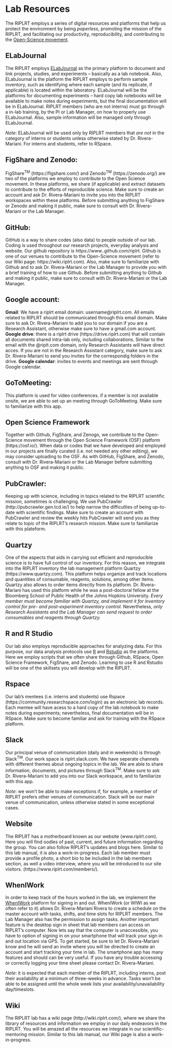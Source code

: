 # Lab Resources

The RIPLRT employs a series of digital resources and platforms that help us protect the environment by being *paperless*, promoting the mission of the RIPLRT, and facilitating our productivity, reproducibility, and contributing to the [Open-Science movement](http://www.unesco.org/new/en/communication-and-information/portals-and-platforms/goap/open-science-movement/). 

## ELabJournal
The RIPLRT employs [ELabJournal](https://www.elabjournal.com/) as the primary platform to document and link projects, studies, and experiments -- basically as a lab notebook. Also, ELabJournal is the platform the RIPLRT employs to perform sample inventory, such as identifying where each sample (and its replicate, if applicable) is located within the laboratory. ELabJournal will be the platforms for documenting experiments -- hard copy lab notebooks will be available to make notes during experiments, but the final documentation will be in ELabJournal. RIPLRT members (who are not interns) must go through a in-lab training, by the PI or Lab Manager, on how to properly use ELabJournal. Also, sample information will be managed only through ELabJournal. 

*Note*: ELabJournal will be used only by RIPLRT members that *are not* in the category of interns or students unless otherwise stated by Dr. Rivera-Mariani. For interns and students, refer to RSpace.

## FigShare and Zenodo:
FigShare^TM^ (https://figshare.com/) and Zenodo^TM^ (https://zenodo.org/) are two of the platforms we employ to contribute to the Open Science movement. In these platforms, we share (if applicable) and extract datasets to contribute to the efforts of reproducible science. Make sure to create an account and ask Dr. Rivera-Mariani to invite you into the RIPLRT workspaces within these platforms. Before submitting anything to FigShare or Zenodo and making it public, make sure to consult with Dr. Rivera-Mariani or the Lab Manager. 

## GitHub:
GitHub is a way to share codes (also data) to people outside of our lab. Coding is used throughout our research projects, everyday analysis and website. Our github repository is https://www..github.com/riplrt. Github is one of our venues to contribute to the Open-Science movement (refer to our Wiki page: https://wiki.riplrt.com). Also, make sure to familiarize with Github and to ask Dr. Rivera-Mariani or the Lab Manager to provide you with a brief training of how to use Github. Before submitting anything to Github and making it public, make sure to consult with Dr. Rivera-Mariani or the Lab Manager. 

## Google account:
**Gmail**: We have a riplrt email domain: username@riplrt.com. All emails related to RIPLRT should be communicated through this email domain. Make sure to ask Dr. Rivera-Mariani to add you to our domain if you are a Research Assistant, otherwise make sure to have a gmail.com account. **Google drive**: there is a riplrt drive (https://drive.riplrt.com) that will contain all documents shared intra-lab only, including collaborations. Similar to the email with the @riplt.com domain, only Research Assistants will have direct acces. If you are not in the Research Assistant category, make sure to ask Dr. Rivera-Mariani to send you invites for the correspondig folders in the drive. **Google calendar**: invites to events and meetings are sent through Google calendar.   

## GoToMeeting: 
This platform is used for video conferences. if a member is not available onsite, we are able to set up an meeting through GoToMeeting. Make sure to familiarize with this app.

## Open Science Framework
Together with Github, FigShare, and Zenogo, we contribute to the Open-Science movement through the Open Science Framework (OSF) platform (https://osf.io/). When data or codes that we have developed and employed in our projects are finally curated (i.e. not needed any other editing), we may consider uploading to the OSF. As with GitHub, FigShare, and Zenodo, consult with Dr. Rivera-Mariani or the Lab Manager before submitting anything to OSF and making it public.

## PubCrawler: 
Keeping up with science, including in topics related to the RIPLRT scientific mission, sometimes is challenging. We use PubCrawler (http://pubcrawler.gen.tcd.ie/) to help narrow the difficulties of being up-to-date with scientific findings. Make sure to create an account with PubCrawler and review the weekly hits PubCrawler will send you as they relate to topic of the RIPLRT’s research mission.  Make sure to familiarize with this  plateform.

## Quartzy
One of the aspects that aids in carrying out efficient and reproducible science is to have full control of our inventory. For this reason, we integrate into the RIPLRT inventory the lab management platform Quartzy (https://www.quartzy.com). This platform helps organize and track locations and quantities of consumable, reagents, solutions, among other items. Quartzy also allows to order items directly from its platform. Dr. Rivera-Mariani has used this platform while he was a post-doctoral fellow at the Bloomberg School of Public Health of the Johns Hopkins University. *Every member must become familiar with Quartzy, and implement it for inventory control for pre- and post-experiment inventory control.* Nevertheless, *only Research Assistants and the Lab Manager can send request to order consumables and reagents through Quartzy.*

## R and R Studio
Our lab also employs reproducible approaches for analyzing data. For this purpose, our data analysis protocols use [R](https://www.r-project.org/) and [Rstudio](https://www.rstudio.com/) as the platforms. Here we employ scripts that we often share through Github, RSpace, Open Science Framework, FigShare, and Zenodo. Learning to use R and Rstudio will be one of the skillsets you will develop with the RIPLRT.

## Rspace
Our lab's mentees (i.e. interns and students) use Rspace (https://community.researchspace.com/login) as an electronic lab records. Each mentee will have acess to a hard copy of the lab notebook to make notes during experiments; nevertheless, final documentation will be in RSpace. Make sure to become familiar and ask for training with the RSpace platform.

## Slack
Our principal venue of communication (daily and in weekends) is through Slack^TM^. Our work space is riplrt.slack.com. We have seperate channels with different themes about ongoing topics in the lab. We are able to share information, documents, and pictures through Slack^TM^. Make sure to ask Dr. Rivera-Mariani to add you into our Slack workspace, and to familiarize with this app. 

*Note*: we won't be able to make exceptions if, for example, a member of RIPLRT prefers other venues of communication. Slack will be our main venue of communication, unless otherwise stated in some exceptional cases.

## Website
The RIPLRT has a motherboard known as our website (www.riplrt.com). Here you will find oodles of past, current, and future information regarding the group. You can also follow RIPLRT’s updates and blogs here. Similar to this lab  manual, it is also a work-in-progress. Each lab member must provide a profile photo, a short bio to be included in the lab members section, as well a video interview, where you will be introduced to our site visitors.
 (https://www.riplrt.com/members/).

## WhenIWork
In order to keep track of the hours worked in the lab, we implement the [WhenIWork](https://login.wheniwork.com/) platform for signing in and out. WhenIWork (or WIWI as we often refer to it) allows Dr. Rivera-Mariani Rivera to create a schedule on the master account with tasks, shifts, and time slots for RIPLRT members. The Lab Manager also has the permission to assign tasks. Another important feature is the desktop sign in sheet that lab members can access on RIPLRT’s computer. Now lets say that the computer is unaccessible, you have to option of signing in on your smartphone that will track your sign in and out location via GPS.
To get started, be sure to let Dr. Rivera-Mariani know and he will send an invite where you will be directed to create an account and start tracking your time in lab. The smartphone app has many features and should can be very useful. If you have any trouble accessing or correctly logging your time sheet please contact Dr. Rivera-Mariani.

*Note*: it is expected that each member of the RIPLRT, including interns, post their availability at a minimum of three-weeks in advance. Tasks won't be able to be assigned until the whole week lists your availability/unavailability day/timeslots. 

## Wiki
The RIPLRT lab has a wiki page (http://wiki.riplrt.com/), where we share the library of resources and information we employ in our daily endeavors in the RIPLRT. You will be amazed all the resources we integrate in our scientific-mentoring mission. Similar to this lab manual, our Wiki page is also a work-in-progress.



